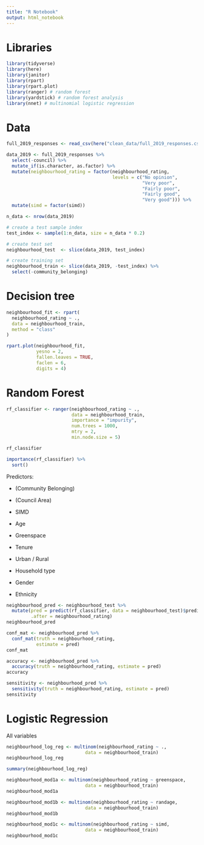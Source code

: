 ```yaml
---
title: "R Notebook"
output: html_notebook
---
```


# Libraries
```r
library(tidyverse)
library(here)
library(janitor)
library(rpart)
library(rpart.plot)
library(ranger) # random forest
library(yardstick) # random forest analysis
library(nnet) # multinomial logistic regression
```

# Data
```r
full_2019_responses <- read_csv(here("clean_data/full_2019_responses.csv")) 

data_2019 <- full_2019_responses %>%
  select(-council) %>% 
  mutate_if(is.character, as.factor) %>% 
  mutate(neighbourhood_rating = factor(neighbourhood_rating,
                                       levels = c("No opinion",
                                                  "Very poor",
                                                  "Fairly poor",
                                                  "Fairly good",
                                                  "Very good"))) %>% 
  mutate(simd = factor(simd))
```
```r
n_data <- nrow(data_2019)

# create a test sample index
test_index <- sample(1:n_data, size = n_data * 0.2)

# create test set
neighbourhood_test  <- slice(data_2019, test_index)

# create training set
neighbourhood_train <- slice(data_2019, -test_index) %>% 
  select(-community_belonging)
```

# Decision tree
```r
neighbourhood_fit <- rpart(
  neighbourhood_rating ~ ., 
  data = neighbourhood_train, 
  method = "class"
)

rpart.plot(neighbourhood_fit, 
           yesno = 2, 
           fallen.leaves = TRUE, 
           faclen = 6, 
           digits = 4)
```

# Random Forest
```r
rf_classifier <- ranger(neighbourhood_rating ~ ., 
                        data = neighbourhood_train, 
                        importance = "impurity", 
                        num.trees = 1000, 
                        mtry = 2, 
                        min.node.size = 5)

rf_classifier
```
```r
importance(rf_classifier) %>% 
  sort()
```
Predictors:

* (Community Belonging)
* (Council Area)

* SIMD
* Age
* Greenspace
* Tenure
* Urban / Rural
* Household type
* Gender
* Ethnicity

```r
neighbourhood_pred <- neighbourhood_test %>% 
  mutate(pred = predict(rf_classifier, data = neighbourhood_test)$predictions,
         .after = neighbourhood_rating)
neighbourhood_pred
```

```r
conf_mat <- neighbourhood_pred %>% 
  conf_mat(truth = neighbourhood_rating,
           estimate = pred)
conf_mat
```
```r
accuracy <- neighbourhood_pred %>% 
  accuracy(truth = neighbourhood_rating, estimate = pred)
accuracy
```
```r
sensitivity <- neighbourhood_pred %>% 
  sensitivity(truth = neighbourhood_rating, estimate = pred)
sensitivity
```

# Logistic Regression

All variables
```r
neighbourhood_log_reg <- multinom(neighbourhood_rating ~ .,
                             data = neighbourhood_train)
neighbourhood_log_reg
```

```r
summary(neighbourhood_log_reg)
```

```r
neighbourhood_mod1a <- multinom(neighbourhood_rating ~ greenspace,
                             data = neighbourhood_train)
neighbourhood_mod1a
```
```r
neighbourhood_mod1b <- multinom(neighbourhood_rating ~ randage,
                             data = neighbourhood_train)
neighbourhood_mod1b
```
```r
neighbourhood_mod1c <- multinom(neighbourhood_rating ~ simd,
                             data = neighbourhood_train)
neighbourhood_mod1c
```


